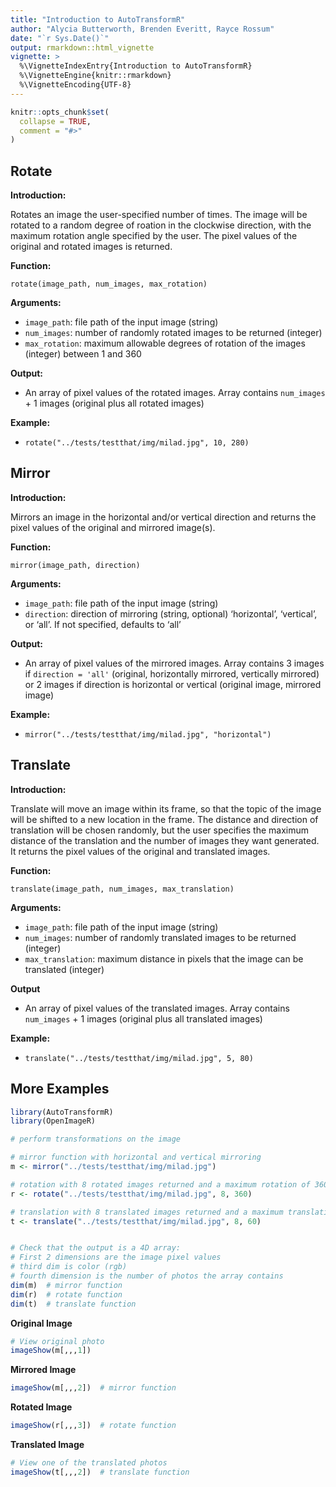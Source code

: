 ```yaml
---
title: "Introduction to AutoTransformR"
author: "Alycia Butterworth, Brenden Everitt, Rayce Rossum"
date: "`r Sys.Date()`"
output: rmarkdown::html_vignette
vignette: >
  %\VignetteIndexEntry{Introduction to AutoTransformR}
  %\VignetteEngine{knitr::rmarkdown}
  %\VignetteEncoding{UTF-8}
---
```


```r
knitr::opts_chunk$set(
  collapse = TRUE,
  comment = "#>"
)
```


## Rotate

**Introduction:**

Rotates an image the user-specified number of times. The image will be rotated to a random degree of roation in the clockwise direction, with the maximum rotation angle specified by the user. The pixel values of the original and rotated images is returned.

**Function:**

`rotate(image_path, num_images, max_rotation)`

**Arguments:**

- `image_path`: file path of the input image (string)
- `num_images`: number of randomly rotated images to be returned (integer)
- `max_rotation`: maximum allowable degrees of rotation of the images (integer) between 1 and 360

**Output:**

- An array of pixel values of the rotated images. Array contains `num_images` + 1 images (original plus all rotated images)

**Example:**

- `rotate("../tests/testthat/img/milad.jpg", 10, 280)`


## Mirror

**Introduction:**

Mirrors an image in the horizontal and/or vertical direction and returns the pixel values of the original and mirrored image(s).

**Function:**

`mirror(image_path, direction)`

**Arguments:**

- `image_path`: file path of the input image (string)
- `direction`: direction of mirroring (string, optional) 'horizontal', 'vertical', or 'all'. If not specified, defaults to 'all'

**Output:**

- An array of pixel values of the mirrored images. Array contains 3 images if `direction = 'all'` (original, horizontally mirrored, vertically mirrored) or 2 images if direction is horizontal or vertical (original image, mirrored image)

**Example:**

- `mirror("../tests/testthat/img/milad.jpg", "horizontal")`


## Translate

**Introduction:**

Translate will move an image within its frame, so that the topic of the image will be shifted to a new location in the frame. The distance and direction of translation will be chosen randomly, but the user specifies the maximum distance of the translation and the number of images they want generated. It returns the pixel values of the original and translated images.

**Function:**

`translate(image_path, num_images, max_translation)`

**Arguments:**

- `image_path`: file path of the input image (string)
- `num_images`: number of randomly translated images to be returned (integer)
- `max_translation`: maximum distance in pixels that the image can be translated (integer)

**Output**

- An array of pixel values of the translated images. Array contains `num_images` + 1 images (original plus all translated images)

**Example:**

- `translate("../tests/testthat/img/milad.jpg", 5, 80)`



## More Examples

```r

library(AutoTransformR)
library(OpenImageR)

# perform transformations on the image

# mirror function with horizontal and vertical mirroring
m <- mirror("../tests/testthat/img/milad.jpg")

# rotation with 8 rotated images returned and a maximum rotation of 360 degrees
r <- rotate("../tests/testthat/img/milad.jpg", 8, 360)

# translation with 8 translated images returned and a maximum translation of 60 pixels
t <- translate("../tests/testthat/img/milad.jpg", 8, 60)


# Check that the output is a 4D array:
# First 2 dimensions are the image pixel values
# third dim is color (rgb)
# fourth dimension is the number of photos the array contains
dim(m)  # mirror function
dim(r)  # rotate function
dim(t)  # translate function
```

**Original Image**  

```r
# View original photo
imageShow(m[,,,1])
```

**Mirrored Image**  

```r
imageShow(m[,,,2])  # mirror function
```

**Rotated Image**  

```r
imageShow(r[,,,3])  # rotate function
```

**Translated Image**  

```r
# View one of the translated photos
imageShow(t[,,,2])  # translate function
```




